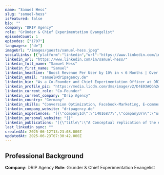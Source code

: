 ```yaml
---
name: "Samuel Hess"
slug: "samuel-hess"
isFeatured: false
bio: ""
company: "DRIP Agency"
role: "Gründer & Chief Experimentation Evangelist"
episodeCount: 1
episodes: ["1797"]
languages: ["de"]
imageUrl: "/images/guests/samuel-hess.jpeg"
socialLinks: [{"platform":"linkedin","url":"https://www.linkedin.com/in/samuel-hess/"}]
linkedin_url: "https://www.linkedin.com/in/samuel-hess/"
linkedin_full_name: "Samuel Hess"
linkedin_first_name: "Samuel"
linkedin_headline: "Boost Revenue Per User by 10% in < 6 Months | Over $248M added with A/B-Tests for HelloFresh, SNOCKS, and 150+ other DTC brands"
linkedin_email: "samuel@dripagency.de"
linkedin_bio: "As a Co-Founder and Chief Experimentation Officer at DRIP, I'm responsible for conducting tests in online stores and on myself.\n\nI firmly believe that one must make mistakes to improve and that there's always room for growth. I live and work by this motto:\n\n#LessEgoMoreData\n\nThis means - making mistakes, owning up to them, and then learning from the data to do better next time.\n\nOver the past 6 years, we've grown DRIP from a 2-person show into one of the largest A/B-testing players in the DACH region.\n\nWe've conducted over 2,500 on-site A/B tests for brands (like HelloFresh, SNOCKS, Giesswein, etc.) and generated more than $250 million in additional revenue."
linkedin_profile_pic: "https://media.licdn.com/dms/image/v2/D4E03AQGh2dLiOeoKdw/profile-displayphoto-shrink_800_800/B4EZdb0tlQG4Ac-/0/1749592234750?e=1756339200&v=beta&t=7kC2_Gl_Tu1YwD_nidhW2UlDtiF7YX_RW1kpz1fyrhE"
linkedin_current_role: "Co-Founder"
linkedin_current_company: "Drip Agency"
linkedin_country: "Germany"
linkedin_skills: "Conversion Optimization, Facebook-Marketing, E-commerce, Conversion Rate, Analytics"
linkedin_company_website: "dripagency.de"
linkedin_experiences: "[{\"companyId\":\"14016877\",\"companyUrn\":\"urn:li:fsd_company:14016877\",\"companyLink1\":\"https://www.linkedin.com/company/14016877/\",\"logo\":\"https://media.licdn.com/dms/image/v2/D4E0BAQHqf2On5EQnag/company-logo_200_200/company-logo_200_200/0/1730544103107/dripagency_logo?e=1756339200&v=beta&t=qPKMnjRjSSwdyISicIrK1MKSQq7bZAzOecG39fawKQA\",\"title\":\"Co-Founder\",\"subtitle\":\"DRIP Agency · Full-time\",\"caption\":\"Dec 2018 - Present · 6 yrs 7 mos\",\"breakdown\":false,\"subComponents\":[{\"description\":[]}]}]"
linkedin_personal_website: "{}"
linkedin_publications: "[{\"title\":\"A Conceptual replication of the differential price framing effect in the field\",\"subtitle\":\"Marketing Letters · Jul 12, 2023\",\"breakdown\":false,\"subComponents\":[{\"description\":[{\"type\":\"textComponent\",\"text\":\"Across a series of 10 laboratory and online studies, Allard, Hardisty, and Griffin (2019) demonstrated an increased preference for premium, higher-priced products over standard products when consumers were presented with the additional cost of the higher-priced option (i.e., differential price framing; e.g., “for $20 more”) rather than with its total price (i.e., inclusive price framing; e.g., “for $60 total”); a phenomenon referred to as the differential price framing effect. In this paper, we conceptually replicate this effect in a field experiment that focuses on the application of a differential price framing strategy to a specific product format; namely, multipacks of identical products. Consistent with the differential price framing effect, the present study shows—based on 45,626 add-to-cart events and 30,426 completed product purchases on an online retailer’s website—that the choice shares of higher-priced options increase when a differential price framing strategy is used. However, compared to non-consequential add-to-cart activities, this bias is considerably less pronounced in actual purchase patterns.\"}]}]},{\"title\":\"10 beste Shopify Shop Apps\",\"subtitle\":\"SNOCKSULTING Podcast · Jan 6, 2021\",\"breakdown\":false,\"subComponents\":[{\"description\":[{\"type\":\"textComponent\",\"text\":\"Ihr habt es Euch gewünscht: Samu ist in dieser Folge erneut dabei und stellt Euch zusammen mit Johannes die nützlichsten und wichtigsten Shopify Apps vor. Apps in Shopify ermöglichen beispielsweise die Anbindung externer Dienstleister an Euren Shopify Shop. So wird Eure Arbeit leichter und effizienter. Ein Muss für jeden Shopify Seller!\\n\\nEine Bitte: Wenn Dir diese Folge gefallen hat, würden wir uns freuen, wenn Du uns eine Bewertung hinterlassen würdest. Dadurch hilfst Du uns, den Podcast immer weiter zu verbessern und Dir die Folgen zu liefern, die Du Dir wünschst. Vielen Dank für die Unterstützung! Podcast bewerten: https://apple.co/2x5JxkX\"}]}]}]"
last_linkedin_sync: ""
createdAt: 2025-06-12T13:23:08.000Z
updatedAt: 2025-06-23T07:30:42.000Z
---
```


## Professional Background

**Company**: DRIP Agency
**Role**: Gründer & Chief Experimentation Evangelist
